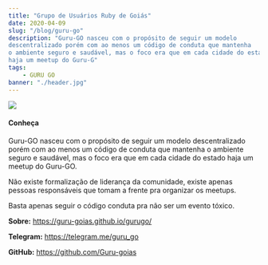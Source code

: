 ```yaml
---
title: "Grupo de Usuários Ruby de Goiás"
date: 2020-04-09
slug: "/blog/guru-go"
description: "Guru-GO nasceu com o propósito de seguir um modelo 
descentralizado porém com ao menos um código de conduta que mantenha 
o ambiente seguro e saudável, mas o foco era que em cada cidade do estado
haja um meetup do Guru-G"
tags:
    - GURU GO
banner: "./header.jpg"
---
```


![](./header.jpg)

#### Conheça

Guru-GO nasceu com o propósito de seguir um modelo descentralizado 
porém com ao menos um código de conduta que mantenha o ambiente 
seguro e saudável, mas o foco era que em cada cidade do estado 
haja um meetup do Guru-GO.

Não existe formalização de liderança da comunidade,
existe apenas pessoas responsáveis que tomam a frente
pra organizar os meetups.

Basta apenas seguir o código conduta pra não ser um evento tóxico.

**Sobre:** https://guru-goias.github.io/gurugo/

**Telegram:** https://telegram.me/guru_go 

**GitHub:** https://github.com/Guru-goias
